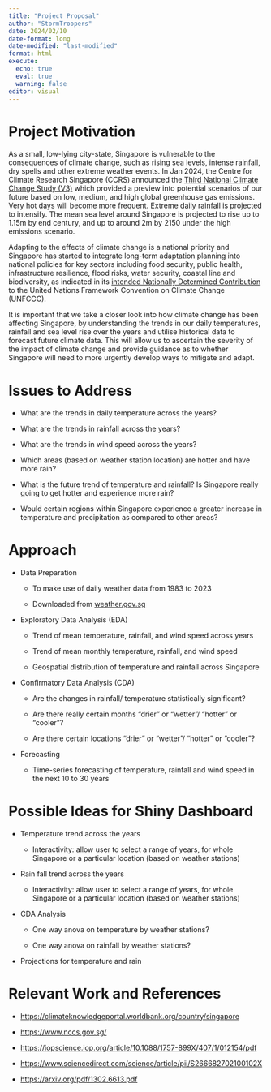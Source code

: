```yaml
---
title: "Project Proposal"
author: "StormTroopers"
date: 2024/02/10
date-format: long
date-modified: "last-modified"
format: html 
execute: 
  echo: true
  eval: true
  warning: false
editor: visual
---
```


# Project Motivation 

As a small, low-lying city-state, Singapore is vulnerable to the consequences of climate change, such as rising sea levels, intense rainfall, dry spells and other extreme weather events. In Jan 2024, the Centre for Climate Research Singapore (CCRS) announced the [Third National Climate Change Study (V3)](https://www.mss-int.sg/v3-climate-projections) which provided a preview into potential scenarios of our future based on low, medium, and high global greenhouse gas emissions. Very hot days will become more frequent. Extreme daily rainfall is projected to intensify. The mean sea level around Singapore is projected to rise up to 1.15m by end century, and up to around 2m by 2150 under the high emissions scenario.

Adapting to the effects of climate change is a national priority and Singapore has started to integrate long-term adaptation planning into national policies for key sectors including food security, public health, infrastructure resilience, flood risks, water security, coastal line and biodiversity, as indicated in its [intended Nationally Determined Contribution](https://unfccc.int/sites/default/files/NDC/2022-06/Singapore%20INDC.pdf) to the United Nations Framework Convention on Climate Change (UNFCCC).

It is important that we take a closer look into how climate change has been affecting Singapore, by understanding the trends in our daily temperatures, rainfall and sea level rise over the years and utilise historical data to forecast future climate data. This will allow us to ascertain the severity of the impact of climate change and provide guidance as to whether Singapore will need to more urgently develop ways to mitigate and adapt.

# Issues to Address 

-   What are the trends in daily temperature across the years?

-   What are the trends in rainfall across the years?

-   What are the trends in wind speed across the years?

-   Which areas (based on weather station location) are hotter and have more rain?

-   What is the future trend of temperature and rainfall? Is Singapore really going to get hotter and experience more rain?

-   Would certain regions within Singapore experience a greater increase in temperature and precipitation as compared to other areas?

# Approach 

-   Data Preparation

    -   To make use of daily weather data from 1983 to 2023

    -   Downloaded from [weather.gov.sg](https://www.weather.gov.sg/home/)

-   Exploratory Data Analysis (EDA)

    -   Trend of mean temperature, rainfall, and wind speed across years

    -   Trend of mean monthly temperature, rainfall, and wind speed

    -   Geospatial distribution of temperature and rainfall across Singapore

```{=html}
<!-- -->
```
-   Confirmatory Data Analysis (CDA)

    -   Are the changes in rainfall/ temperature statistically significant? 

    -   Are there really certain months “drier” or “wetter”/ “hotter” or “cooler”?

    -   Are there certain locations “drier” or “wetter”/ “hotter” or “cooler”?

-   Forecasting

    -   Time-series forecasting of temperature, rainfall and wind speed in the next 10 to 30 years

# Possible Ideas for Shiny Dashboard 

-   Temperature trend across the years

    -   Interactivity: allow user to select a range of years, for whole Singapore or a particular location (based on weather stations)

-   Rain fall trend across the years

    -   Interactivity: allow user to select a range of years, for whole Singapore or a particular location (based on weather stations)

-   CDA Analysis

    -   One way anova on temperature by weather stations?

    -   One way anova on rainfall by weather stations?

-    Projections for temperature and rain

# Relevant Work and References 

-   <https://climateknowledgeportal.worldbank.org/country/singapore>

-   <https://www.nccs.gov.sg/> 

-    <https://iopscience.iop.org/article/10.1088/1757-899X/407/1/012154/pdf>

-   <https://www.sciencedirect.com/science/article/pii/S266682702100102X>

-   <https://arxiv.org/pdf/1302.6613.pdf>
